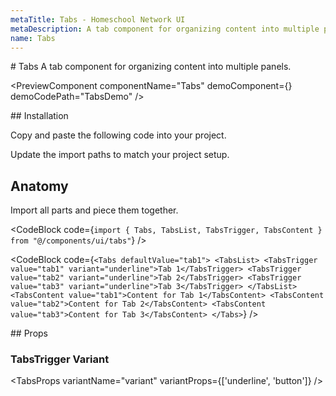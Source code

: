 ```yaml
---
metaTitle: Tabs - Homeschool Network UI
metaDescription: A tab component for organizing content into multiple panels.
name: Tabs
---
```



<FlexGroup>
  # Tabs

  <Description hasRadixLink={false}>
    A tab component for organizing content into multiple panels.
  </Description>
</FlexGroup>

<PreviewComponent
  componentName="Tabs"
  demoComponent={<TabsDemo />}
  demoCodePath="TabsDemo"
/>

<FlexGroup>
  ## Installation

  Copy and paste the following code into your project.

  <ComponentSource code="Tabs" />

  Update the import paths to match your project setup.

  ## Anatomy

  Import all parts and piece them together.

  <CodeBlock code={`import { Tabs, TabsList, TabsTrigger, TabsContent } from "@/components/ui/tabs"`} />

  <CodeBlock
    code={`<Tabs defaultValue="tab1">
  <TabsList>
    <TabsTrigger value="tab1" variant="underline">Tab 1</TabsTrigger>
    <TabsTrigger value="tab2" variant="underline">Tab 2</TabsTrigger>
    <TabsTrigger value="tab3" variant="underline">Tab 3</TabsTrigger>
  </TabsList>
  <TabsContent value="tab1">Content for Tab 1</TabsContent>
  <TabsContent value="tab2">Content for Tab 2</TabsContent>
  <TabsContent value="tab3">Content for Tab 3</TabsContent>
</Tabs>`}
/>
</FlexGroup>

<FlexGroup>
  ## Props

  ### TabsTrigger Variant

  <TabsProps variantName="variant" variantProps={['underline', 'button']} />
</FlexGroup>
